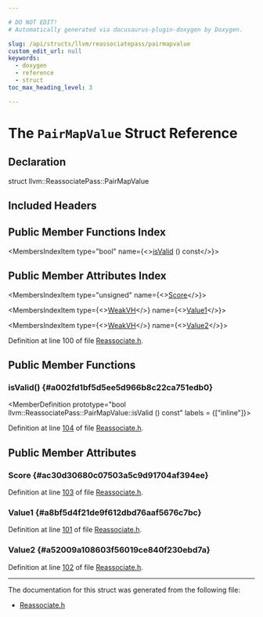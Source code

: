 ```yaml
---

# DO NOT EDIT!
# Automatically generated via docusaurus-plugin-doxygen by Doxygen.

slug: /api/structs/llvm/reassociatepass/pairmapvalue
custom_edit_url: null
keywords:
  - doxygen
  - reference
  - struct
toc_max_heading_level: 3

---
```





# The `PairMapValue` Struct Reference

<DoxygenPage pluginConfig={pluginConfig}>



## Declaration

<CodeBlock>struct llvm::ReassociatePass::PairMapValue</CodeBlock>

## Included Headers

<IncludesList>
<IncludesListItem
  filePath="llvm/Transforms/Scalar/Reassociate.h"
  permalink="/docs/api/files/include/include/llvm/include/llvm/transforms/include/llvm/transforms/scalar/reassociate-h"
  isLocal="true" />
</IncludesList>

## Public Member Functions Index

<MembersIndex>

<MembersIndexItem
  type="bool"
  name={<><a href="#a002fd1bf5d5ee5d966b8c22ca751edb0">isValid</a> () const</>}>
</MembersIndexItem>

</MembersIndex>

## Public Member Attributes Index

<MembersIndex>

<MembersIndexItem
  type="unsigned"
  name={<><a href="#ac30d30680c07503a5c9d91704af394ee">Score</a></>}>
</MembersIndexItem>

<MembersIndexItem
  type={<><a href="/docs/api/classes/llvm/weakvh">WeakVH</a></>}
  name={<><a href="#a8bf5d4f21de9f612dbd76aaf5676c7bc">Value1</a></>}>
</MembersIndexItem>

<MembersIndexItem
  type={<><a href="/docs/api/classes/llvm/weakvh">WeakVH</a></>}
  name={<><a href="#a52009a108603f56019ce840f230ebd7a">Value2</a></>}>
</MembersIndexItem>

</MembersIndex>


Definition at line 100 of file <a href="/docs/api/files/include/include/llvm/include/llvm/transforms/include/llvm/transforms/scalar/reassociate-h">Reassociate.h</a>.

<SectionDefinition>

## Public Member Functions

### isValid() {#a002fd1bf5d5ee5d966b8c22ca751edb0}

<MemberDefinition
  prototype="bool llvm::ReassociatePass::PairMapValue::isValid () const"
  labels = {["inline"]}>

Definition at line <a href="/docs/api/files/include/include/llvm/include/llvm/transforms/include/llvm/transforms/scalar/reassociate-h/#l00104">104</a> of file <a href="/docs/api/files/include/include/llvm/include/llvm/transforms/include/llvm/transforms/scalar/reassociate-h">Reassociate.h</a>.
</MemberDefinition>

</SectionDefinition>

<SectionDefinition>

## Public Member Attributes

### Score {#ac30d30680c07503a5c9d91704af394ee}

<MemberDefinition
  prototype="unsigned llvm::ReassociatePass::PairMapValue::Score">

Definition at line <a href="/docs/api/files/include/include/llvm/include/llvm/transforms/include/llvm/transforms/scalar/reassociate-h/#l00103">103</a> of file <a href="/docs/api/files/include/include/llvm/include/llvm/transforms/include/llvm/transforms/scalar/reassociate-h">Reassociate.h</a>.
</MemberDefinition>

### Value1 {#a8bf5d4f21de9f612dbd76aaf5676c7bc}

<MemberDefinition
  prototype="WeakVH llvm::ReassociatePass::PairMapValue::Value1">

Definition at line <a href="/docs/api/files/include/include/llvm/include/llvm/transforms/include/llvm/transforms/scalar/reassociate-h/#l00101">101</a> of file <a href="/docs/api/files/include/include/llvm/include/llvm/transforms/include/llvm/transforms/scalar/reassociate-h">Reassociate.h</a>.
</MemberDefinition>

### Value2 {#a52009a108603f56019ce840f230ebd7a}

<MemberDefinition
  prototype="WeakVH llvm::ReassociatePass::PairMapValue::Value2">

Definition at line <a href="/docs/api/files/include/include/llvm/include/llvm/transforms/include/llvm/transforms/scalar/reassociate-h/#l00102">102</a> of file <a href="/docs/api/files/include/include/llvm/include/llvm/transforms/include/llvm/transforms/scalar/reassociate-h">Reassociate.h</a>.
</MemberDefinition>

</SectionDefinition>

<hr/>

The documentation for this struct was generated from the following file:

<ul>
<li><a href="/docs/api/files/include/include/llvm/include/llvm/transforms/include/llvm/transforms/scalar/reassociate-h">Reassociate.h</a></li>
</ul>

</DoxygenPage>
